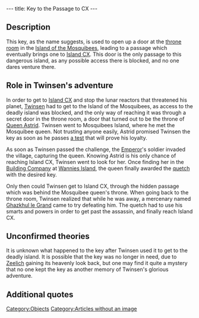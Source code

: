---
title: Key to the Passage to CX
---

{{Quote|
Quote=This key will allow you to open the doors of the passage, whose entrance is in the village of the Mosquibees, and which will allow you to go up to islet CX.|
Character=Official description}}

==Description==
This key, as the name suggests, is used to open up a door at the [[throne room]] in the [[Island of the Mosquibees]], leading to a passage which eventually brings one to [[Island CX]]. This door is the only passage to this dangerous island, as any possible access there is blocked, and no one dares venture there.

==Role in Twinsen's adventure==
In order to get to [[Island CX]] and stop the lunar reactors that threatened his planet, [[Twinsen]] had to get to the Island of the Mosquibees, as access to the deadly island was blocked, and the only way of reaching it was through a secret door in the throne room, a door that turned out to be the throne of [[Queen Astrid]]. Twinsen went to Mosquibees Island, where he met the Mosquibee queen. Not trusting anyone easily, Astrid promised Twinsen the key as soon as he passes [[Test of truth|a test]] that will prove his loyalty.

As soon as Twinsen passed the challenge, the [[Emperor]]'s soldier invaded the village, capturing the queen. Knowing Astrid is his only chance of reaching Island CX, Twinsen went to look for her. Once finding her in the [[Building Company]] at [[Wannies Island]], the queen finally awarded the [[quetch ]] with the desired key.

Only then could Twinsen get to Island CX, through the hidden passage which was behind the Mosquibee queen's throne. When going back to the throne room, Twinsen realized that while he was away, a mercenary named [[Ghazkhul le Grand]] came to try defeating him. The quetch had to use his smarts and powers in order to get past the assassin, and finally reach Island CX.

==Unconfirmed theories==
It is unknown what happened to the key after Twinsen used it to get to the deadly island. It is possible that the key was no longer in need, due to [[Zeelich]] gaining its heavenly look back, but one may find it quite a mystery that no one kept the key as another memory of Twinsen's glorious adventure.

==Additional quotes==
{{Quote|
Quote=You just found the key of the passage which leads to island CX.|
Character=When Twinsen received the key}}
{{Quote|
Quote=You are now welcome in the village of the Mosquibees and we will help you reach the island CX. I not only own the key to the passage which leads there, I will also open the doors for you as soon as we arrive!!|
Character=Queen Astrid}}

[[Category:Objects]]
[[Category:Articles without an image]]